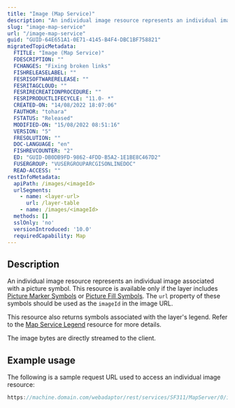 ```yaml
---
title: "Image (Map Service)"
description: "An individual image resource represents an individual image associated with a picture symbol."
slug: "image-map-service"
url: "/image-map-service"
guid: "GUID-64E651A1-0E71-4145-B4F4-DBC1BF758821"
migratedTopicMetadata:
  FTITLE: "Image (Map Service)"
  FDESCRIPTION: ""
  FCHANGES: "Fixing broken links"
  FISHRELEASELABEL: ""
  FESRISOFTWARERELEASE: ""
  FESRITAGCLOUD: ""
  FESRIRECREATIONPROCEDURE: ""
  FESRIPRODUCTLIFECYCLE: "11.0- *"
  CREATED-ON: "14/08/2022 18:07:06"
  FAUTHOR: "tohara"
  FSTATUS: "Released"
  MODIFIED-ON: "15/08/2022 08:51:16"
  VERSION: "5"
  FRESOLUTION: ""
  DOC-LANGUAGE: "en"
  FISHREVCOUNTER: "2"
  ED: "GUID-DB0DB9FD-9862-4FDD-B5A2-1E1BE8C467D2"
  FUSERGROUP: "VUSERGROUPARCGISONLINEDOC"
  READ-ACCESS: ""
restInfoMetadata:
  apiPath: /images/<imageId>
  urlSegments:
    - name: <layer-url>
      url: /layer-table
    - name: /images/<imageId>
  methods: []
  sslOnly: 'no'
  versionIntroduced: '10.0'
  requiredCapability: Map
---
```


## Description

An individual image resource represents an individual image associated with a picture symbol. This resource is available only if the layer includes [Picture Marker Symbols](/symbol-objects/#picture-marker-symbol) or [Picture Fill Symbols](/symbol-objects/#picture-fill-symbol). The `url`  property of these symbols should be used as the `imageId`  in the image URL.

This resource also returns symbols associated with the layer's legend. Refer to the [ Map Service Legend](/legend-map-service) resource for more details.

The image bytes are directly streamed to the client.

## Example usage

The following is a sample request URL used to access an individual image resource: 

```javascript
https://machine.domain.com/webadaptor/rest/services/SF311/MapServer/0/images/a3f2bf9c04e860d4f8cb6235fa1bc98b
```

 
